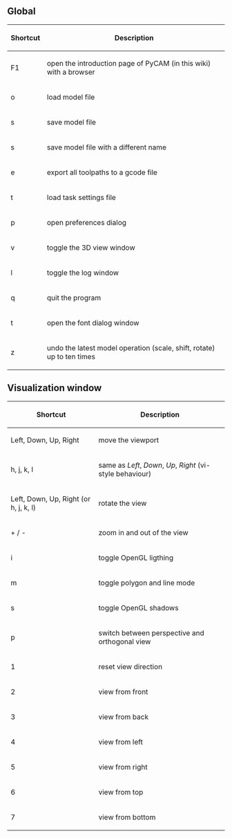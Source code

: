 == Global ==

{| class="wikitable" border="1"
|-
!Shortcut
!Description
|-
| F1
| open the introduction page of PyCAM (in this wiki) with a browser
|-
| <CTRL> o
| load model file
|-
| <CTRL> s
| save model file
|-
| <CTRL><Shift> s
| save model file with a different name
|-
| <CTRL><Shift> e
| export all toolpaths to a gcode file
|-
| <CTRL> t
| load task settings file
|-
| <CTRL> p
| open preferences dialog
|-
| <CTRL><Shift> v
| toggle the 3D view window
|-
| <CTRL> l
| toggle the log window
|-
| <CTRL> q
| quit the program
|-
| <CTRL> t
| open the font dialog window
|-
| <CTRL> z
| undo the latest model operation (scale, shift, rotate) up to ten times
|}

== Visualization window ==

{| class="wikitable" border="1"
|-
!Shortcut
!Description
|-
| Left, Down, Up, Right
| move the viewport
|-
| h, j, k, l
| same as ''Left'', ''Down'', ''Up'', ''Right'' (vi-style behaviour)
|-
| <Shift> Left, Down, Up, Right (or h, j, k, l)
| rotate the view
|-
| + / -
| zoom in and out of the view
|-
| i
| toggle OpenGL ligthing
|-
| m
| toggle polygon and line mode
|-
| s
| toggle OpenGL shadows
|-
| p
| switch between perspective and orthogonal view
|-
| 1
| reset view direction
|-
| 2
| view from front
|-
| 3
| view from back
|-
| 4
| view from left
|-
| 5
| view from right
|-
| 6
| view from top
|-
| 7
| view from bottom
|}